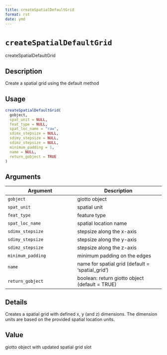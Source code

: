 ```yaml
--- 
title: createSpatialDefaultGrid 
format: rst 
date: ymd 
--- 
```

# `createSpatialDefaultGrid`

createSpatialDefaultGrid


## Description

Create a spatial grid using the default method


## Usage

```r
createSpatialDefaultGrid(
  gobject,
  spat_unit = NULL,
  feat_type = NULL,
  spat_loc_name = "raw",
  sdimx_stepsize = NULL,
  sdimy_stepsize = NULL,
  sdimz_stepsize = NULL,
  minimum_padding = 1,
  name = NULL,
  return_gobject = TRUE
)
```


## Arguments

Argument      |Description
------------- |----------------
`gobject`     |     giotto object
`spat_unit`     |     spatial unit
`feat_type`     |     feature type
`spat_loc_name`     |     spatial location name
`sdimx_stepsize`     |     stepsize along the x-axis
`sdimy_stepsize`     |     stepsize along the y-axis
`sdimz_stepsize`     |     stepsize along the z-axis
`minimum_padding`     |     minimum padding on the edges
`name`     |     name for spatial grid (default = 'spatial_grid')
`return_gobject`     |     boolean: return giotto object (default = TRUE)


## Details

Creates a spatial grid with defined x, y (and z) dimensions.
 The dimension units are based on the provided spatial location units.


## Value

giotto object with updated spatial grid slot


